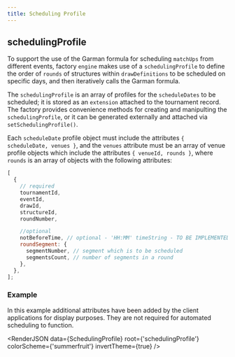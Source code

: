 ```yaml
---
title: Scheduling Profile
---
```



## schedulingProfile

To support the use of the Garman formula for scheduling `matchUps` from different events,
factory `engine` makes use of a `schedulingProfile` to define the order of `rounds` of structures within `drawDefinitions`
to be scheduled on specific days, and then iteratively calls the Garman formula.

The `schedulingProfile` is an array of profiles for the `scheduleDates` to be scheduled; it is stored as an `extension` attached to the tournament record.
The factory provides convenience methods for creating and manipulting the `schedulingProfile`, or it can be generated externally and attached
via `setSchedulingProfile()`.

Each `scheduleDate` profile object must include the attributes `{ scheduleDate, venues }`, and the `venues` attribute must be an array of venue profile objects
which include the attributes `{ venueId, rounds }`, where `rounds` is an array of objects with the following attributes:

```js
[
  {
    // required
    tournamentId,
    eventId,
    drawId,
    structureId,
    roundNumber,

    //optional
    notBeforeTime, // optional - 'HH:MM' timeString - TO BE IMPLEMENTED
    roundSegment: {
      segmentNumber, // segment which is to be scheduled
      segmentsCount, // number of segments in a round
    },
  },
];
```

### Example

In this example additional attributes have been added by the client applications for display purposes.
They are not required for automated scheduling to function.

<RenderJSON data={SchedulingProfile} root={'schedulingProfile'} colorScheme={'summerfruit'} invertTheme={true} />
